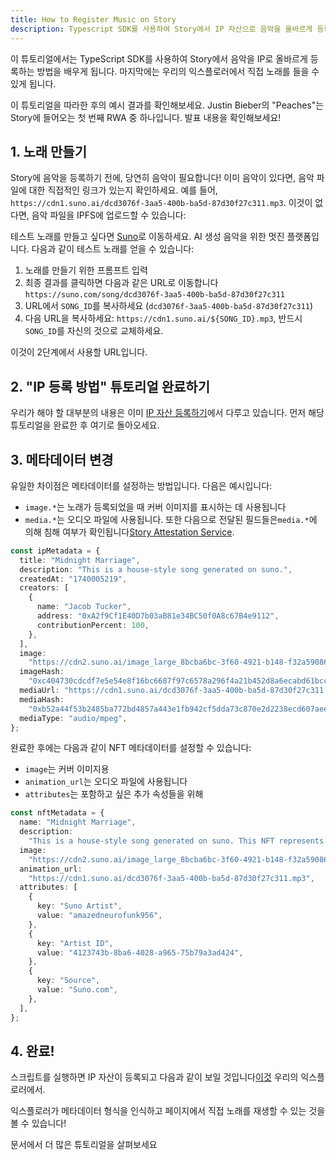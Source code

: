 ```yaml
---
title: How to Register Music on Story
description: Typescript SDK를 사용하여 Story에서 IP 자산으로 음악을 올바르게 등록하는 방법을 알아보세요.
---
```


이 튜토리얼에서는 TypeScript SDK를 사용하여 Story에서 음악을 IP로 올바르게 등록하는 방법을 배우게 됩니다. 마지막에는 우리의 익스플로러에서 직접 노래를 들을 수 있게 됩니다.

<CardGroup cols={2}>
  <Card title="Example Final Result" href="https://aeneid.explorer.story.foundation/ipa/0x70920EaC7F9748Ac5A71C82310f1ac1C7eD11f02" icon="house">
    이 튜토리얼을 따라한 후의 예시 결과를 확인해보세요.
  </Card>

  <Card title="Justin Bieber is coming to Story!" href="https://x.com/StoryProtocol/status/1881713146274156951" icon="megaphone">
    Justin Bieber의 "Peaches"는 Story에 들어오는 첫 번째 RWA 중 하나입니다. 발표 내용을 확인해보세요!
  </Card>
</CardGroup>

## 1. 노래 만들기

Story에 음악을 등록하기 전에, 당연히 음악이 필요합니다! 이미 음악이 있다면, 음악 파일에 대한 직접적인 링크가 있는지 확인하세요. 예를 들어, `https://cdn1.suno.ai/dcd3076f-3aa5-400b-ba5d-87d30f27c311.mp3`. 이것이 없다면, 음악 파일을 IPFS에 업로드할 수 있습니다:

테스트 노래를 만들고 싶다면 [Suno](https://suno.com)로 이동하세요. AI 생성 음악을 위한 멋진 플랫폼입니다. 다음과 같이 테스트 노래를 얻을 수 있습니다:

1. 노래를 만들기 위한 프롬프트 입력
2. 최종 결과를 클릭하면 다음과 같은 URL로 이동합니다 `https://suno.com/song/dcd3076f-3aa5-400b-ba5d-87d30f27c311`
3. URL에서 `SONG_ID`를 복사하세요 (`dcd3076f-3aa5-400b-ba5d-87d30f27c311`)
4. 다음 URL을 복사하세요: `https://cdn1.suno.ai/${SONG_ID}.mp3`, 반드시 `SONG_ID`를 자신의 것으로 교체하세요.

이것이 2단계에서 사용할 URL입니다.

## 2. "IP 등록 방법" 튜토리얼 완료하기

우리가 해야 할 대부분의 내용은 이미 [IP 자산 등록하기](/developers/typescript-sdk/register-ip-asset)에서 다루고 있습니다. 먼저 해당 튜토리얼을 완료한 후 여기로 돌아오세요.

## 3. 메타데이터 변경

유일한 차이점은 메타데이터를 설정하는 방법입니다. 다음은 예시입니다:

* `image.*`는 노래가 등록되었을 때 커버 이미지를 표시하는 데 사용됩니다
* `media.*`는 오디오 파일에 사용됩니다. 또한 다음으로 전달된 필드들은`media.*`에 의해 침해 여부가 확인됩니다[Story Attestation Service](/concepts/story-attestation-service).

```typescript main.ts
const ipMetadata = {
  title: "Midnight Marriage",
  description: "This is a house-style song generated on suno.",
  createdAt: "1740005219",
  creators: [
    {
      name: "Jacob Tucker",
      address: "0xA2f9Cf1E40D7b03aB81e34BC50f0A8c67B4e9112",
      contributionPercent: 100,
    },
  ],
  image:
    "https://cdn2.suno.ai/image_large_8bcba6bc-3f60-4921-b148-f32a59086a4c.jpeg",
  imageHash:
    "0xc404730cdcdf7e5e54e8f16bc6687f97c6578a296f4a21b452d8a6ecabd61bcc",
  mediaUrl: "https://cdn1.suno.ai/dcd3076f-3aa5-400b-ba5d-87d30f27c311.mp3",
  mediaHash:
    "0xb52a44f53b2485ba772bd4857a443e1fb942cf5dda73c870e2d2238ecd607aee",
  mediaType: "audio/mpeg",
};
```

완료한 후에는 다음과 같이 NFT 메타데이터를 설정할 수 있습니다:

* `image`는 커버 이미지용
* `animation_url`는 오디오 파일에 사용됩니다
* `attributes`는 포함하고 싶은 추가 속성들을 위해

```typescript main.ts
const nftMetadata = {
  name: "Midnight Marriage",
  description:
    "This is a house-style song generated on suno. This NFT represents ownership of the IP Asset.",
  image:
    "https://cdn2.suno.ai/image_large_8bcba6bc-3f60-4921-b148-f32a59086a4c.jpeg",
  animation_url:
    "https://cdn1.suno.ai/dcd3076f-3aa5-400b-ba5d-87d30f27c311.mp3",
  attributes: [
    {
      key: "Suno Artist",
      value: "amazedneurofunk956",
    },
    {
      key: "Artist ID",
      value: "4123743b-8ba6-4028-a965-75b79a3ad424",
    },
    {
      key: "Source",
      value: "Suno.com",
    },
  ],
};
```

## 4. 완료!

스크립트를 실행하면 IP 자산이 등록되고 다음과 같이 보일 것입니다[이것](https://aeneid.explorer.story.foundation/ipa/0x70920EaC7F9748Ac5A71C82310f1ac1C7eD11f02) 우리의 익스플로러에서.

익스플로러가 메타데이터 형식을 인식하고 페이지에서 직접 노래를 재생할 수 있는 것을 볼 수 있습니다!

<CardGroup cols={1}>
  <Card title="Learn More" href="/developers/tutorials" icon="book-open">
    문서에서 더 많은 튜토리얼을 살펴보세요
  </Card>
</CardGroup>
